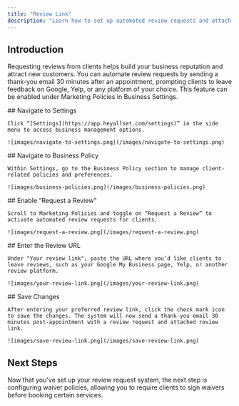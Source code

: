 ```yaml
---
title: "Review Link"
description: "Learn how to set up automated review requests and attach a review link to encourage client feedback on platforms like Google, Yelp, or others."
---
```


## Introduction

Requesting reviews from clients helps build your business reputation and attract new customers. You can automate review requests by sending a thank-you email 30 minutes after an appointment, prompting clients to leave feedback on Google, Yelp, or any platform of your choice. This feature can be enabled under Marketing Policies in Business Settings.

<Steps>
  <Step title="Step 1">
    ## Navigate to Settings

    Click “[Settings](https://app.heyallset.com/settings)” in the side menu to access business management options.

    ![images/navigate-to-settings.png](/images/navigate-to-settings.png)
  </Step>
  <Step title="Step 2">
    ## Navigate to Business Policy

    Within Settings, go to the Business Policy section to manage client-related policies and preferences.

    ![images/business-policies.png](/images/business-policies.png)
  </Step>
  <Step title="Step 3">
    ## Enable “Request a Review”

    Scroll to Marketing Policies and toggle on “Request a Review” to activate automated review requests for clients.

    ![images/request-a-review.png](/images/request-a-review.png)
  </Step>
  <Step title="Step 4">
    ## Enter the Review URL

    Under "Your review link", paste the URL where you’d like clients to leave reviews, such as your Google My Business page, Yelp, or another review platform.

    ![images/your-review-link.png](/images/your-review-link.png)
  </Step>
  <Step title="Step 5">
    ## Save Changes

    After entering your preferred review link, click the check mark icon to save the changes. The system will now send a thank-you email 30 minutes post-appointment with a review request and attached review link.

    ![images/save-review-link.png](/images/save-review-link.png)
  </Step>
</Steps>

## Next Steps

Now that you've set up your review request system, the next step is configuring waiver policies, allowing you to require clients to sign waivers before booking certain services.